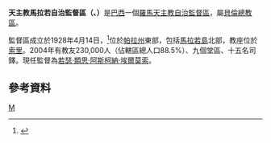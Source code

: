 {{Infobox Roman Catholic diocese
|Roman Catholic Diocese of = 天主教馬拉若自治監督區
|Latin name of diocese = Praelatura Territorialis Maraiensis
|image =
|caption =
|location = [[巴西|巴西]]
|territory = [[帕拉州|帕拉州]]東部、[[馬拉若島|馬拉若島]]北部
|population = 230,000
|rite = 拉丁禮
|patron =
|province = 貝倫
|established = 1928年
|cathedral = 憂苦之慰聖母主教座堂
|副主教座堂 =
|leadership = 監督
|website =[http://www.prelaziadomarajo.com.br/ 官方網頁]
|教宗 =
|metropolitan =若瑟·類思·阿斯柯納·埃爾莫索
|ordinary =
|coadjutor bishop =
|emeritus =
}}
'''天主教馬拉若自治監督區（{{lang-la|Praelatura Territorialis Maraiensis}}、{{lang-pt|Prelazia Territorial de Marajó}}）'''是[[巴西|巴西]]一個[[羅馬天主教|羅馬天主教]][[自治監督區|自治監督區]]，屬[[天主教貝倫總教區|貝倫總教區]]。

監督區成立於1928年4月14日，<ref>{{cite journal
|journal=[[宗座公報|宗座公報]]
|publisher=梵蒂岡出版社
|date=1931年
|volume=23
|title=''Romanus Pontifex''
|page=313
|url=http://www.vatican.va/archive/aas/documents/AAS%2049%20%5B1957%5D%20-%20ocr.pdf
|access-date=2013-11-12
|archive-date=2010-03-27
|archive-url=https://web.archive.org/web/20100327070714/http://www.vatican.va/archive/aas/documents/AAS%2049%20%5B1957%5D%20-%20ocr.pdf
|dead-url=no
}}</ref>位於[[帕拉州|帕拉州]]東部，包括[[馬拉若島|馬拉若島]]北部，教座位於[[索里_(帕拉州)|索里]]。2004年有教友230,000人（佔轄區總人口88.5%）、九個堂區、十五名司鐸。現任監督為[[若瑟·類思·阿斯柯納·埃爾莫索|若瑟·類思·阿斯柯納·埃爾莫索]]。

==參考資料==
{{reflist}}
[[Category:巴西天主教自治監督區|M]]